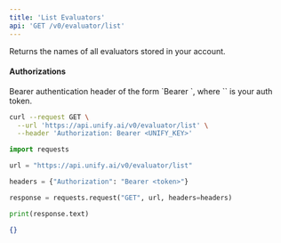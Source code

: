 ```yaml
---
title: 'List Evaluators'
api: 'GET /v0/evaluator/list'
---
```

Returns the names of all evaluators stored in your account.

#### Authorizations

<ParamField header="Authorization" type="string" required="true">
  Bearer authentication header of the form `Bearer <token>`, where `<token>` is your auth token.
</ParamField>

<RequestExample>

```bash cURL
curl --request GET \
  --url 'https://api.unify.ai/v0/evaluator/list' \
  --header 'Authorization: Bearer <UNIFY_KEY>'
```

```python Python
import requests

url = "https://api.unify.ai/v0/evaluator/list"

headers = {"Authorization": "Bearer <token>"}

response = requests.request("GET", url, headers=headers)

print(response.text)
```

</RequestExample>
<ResponseExample>

```json 200
{}
```

</ResponseExample>
